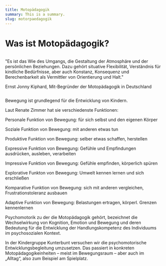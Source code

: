 ```yaml
---
title: Motopädagogik
summary: This is a summary.
slug: motorpaedagogik
---
```

# Was ist Motopädagogik?

![]()

"Es ist das Wie des Umgangs, die Gestaltung der Atmosphäre und der persönlichen Beziehungen. Dazu gehört situative Flexibilität, Verständnis für kindliche Bedürfnisse, aber auch Konstanz, Konsequenz und Berechenbarkeit als Vermittler von Orientierung und Halt."

Ernst Jonny Kiphard, Mit-Begründer der Motopädagogik in Deutschland

![]()

Bewegung ist grundlegend für die Entwicklung von Kindern.

Laut Renate Zimmer hat sie verschiedenste Funktionen:

Personale Funktion von Bewegung: für sich selbst und den eigenen Körper

Soziale Funktion von Bewegung: mit anderen etwas tun

Produktive Funktion von Bewegung: selber etwas schaffen, herstellen

Expressive Funktion von Bewegung: Gefühle und Empfindungen ausdrücken, ausleben, verarbeiten

Impressive Funktion von Bewegung: Gefühle empfinden, körperlich spüren

Explorative Funkton von Bewegung: Umwelt kennen lernen und sich erschließen

Komparative Funktion von Bewegung: sich mit anderen vergleichen, Frustrationstoleranz ausbauen

Adaptive Funktion von Bewegung: Belastungen ertragen, körperl. Grenzen kennenlernen

Psychomotorik zu der die Motopädagogik gehört, bezeichnet die Wechselwirkung von Kognition, Emotion und Bewegung und deren Bedeutung für die Entwicklung der Handlungskompetenz des Individuums im psychosozialen Kontext.

In der Kindergruppe Kunterbunt versuchen wir die psychomotorische Entwicklungsbegleitung umzusetzen. Das passiert in konkreten Motopädagogikeinheiten – meist im Bewegungsraum – aber auch im „Alltag“, also zum Beispiel am Spielplatz.
